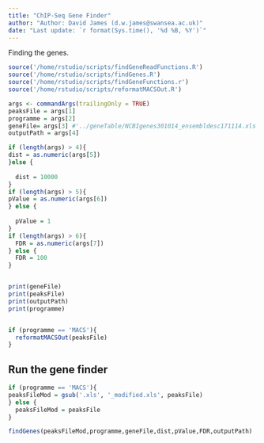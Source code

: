 ```yaml
---
title: "ChIP-Seq Gene Finder" 
author: "Author: David James (d.w.james@swansea.ac.uk)" 
date: "Last update: `r format(Sys.time(), '%d %B, %Y')`"
---
```


Finding the genes. 

```r
source('/home/rstudio/scripts/findGeneReadFunctions.R')
source('/home/rstudio/scripts/findGenes.R')
source('/home/rstudio/scripts/findGeneFunctions.r')
source('/home/rstudio/scripts/reformatMACSOut.R')

args <- commandArgs(trailingOnly = TRUE)
peaksFile = args[1]
programme = args[2]
geneFile= args[3] #'../geneTable/NCBIgenes301014_ensembldesc171114.xls'
outputPath = args[4]

if (length(args) > 4){
dist = as.numeric(args[5])
}else {
  
  dist = 10000
}
if (length(args) > 5){
pValue = as.numeric(args[6])
} else {
  
  pValue = 1
}
if (length(args) > 6){
  FDR = as.numeric(args[7])
} else {
  FDR = 100
}


print(geneFile)
print(peaksFile)
print(outputPath)
print(programme)


if (programme == 'MACS'){
  reformatMACSOut(peaksFile)  
}

```

## Run the gene finder

```r

if (programme == 'MACS'){
peaksFileMod = gsub('.xls', '_modified.xls', peaksFile)
} else {
  peaksFileMod = peaksFile
}

findGenes(peaksFileMod,programme,geneFile,dist,pValue,FDR,outputPath)

```